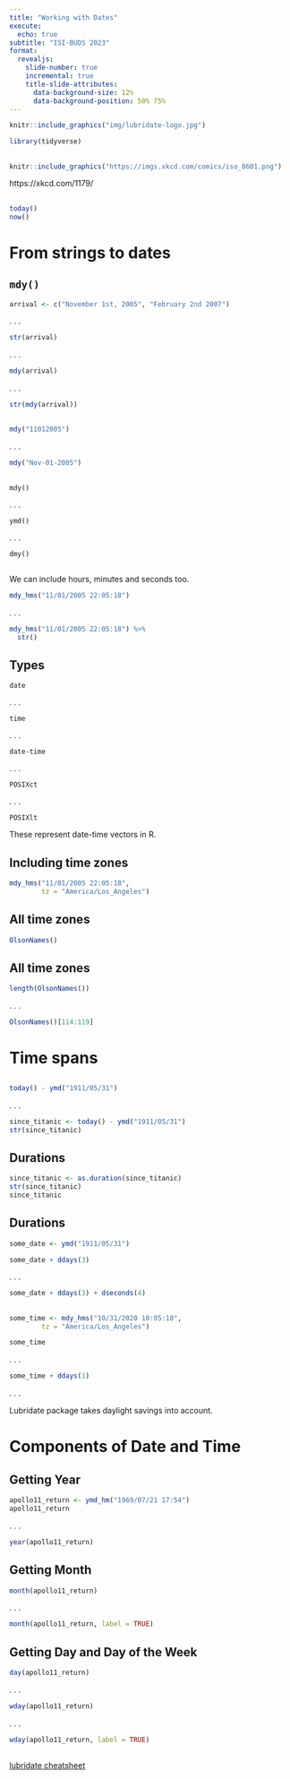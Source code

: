 ```yaml
---
title: "Working with Dates"
execute:
  echo: true
subtitle: "ISI-BUDS 2023"
format: 
  revealjs:
    slide-number: true
    incremental: true
    title-slide-attributes: 
      data-background-size: 12%
      data-background-position: 50% 75%
---
```



```r

knitr::include_graphics("img/lubridate-logo.jpg")
```


```r
library(tidyverse)
```

##

```r
knitr::include_graphics("https://imgs.xkcd.com/comics/iso_8601.png")
```

https://xkcd.com/1179/


##

```r
today()
now()
```



# From strings to dates



## `mdy()`

```r

arrival <- c("November 1st, 2005", "February 2nd 2007")

```

. . .

```r
str(arrival)
```

. . .

```r
mdy(arrival)
```

. . .

```r
str(mdy(arrival))
```

##

```r
mdy("11012005")
```

. . .

```r
mdy("Nov-01-2005")
```

##

`mdy()`

. . .

`ymd()`

. . .

`dmy()`


##

We can include hours, minutes and seconds too.

```r
mdy_hms("11/01/2005 22:05:18")
```

. . .


```r
mdy_hms("11/01/2005 22:05:18") %>% 
  str()
```




## Types

`date`

. . .

`time`

. . .

`date-time`

. . .

`POSIXct`

. . .

`POSIXlt`

These represent date-time vectors in R.



## Including time zones

```r
mdy_hms("11/01/2005 22:05:18", 
        tz = "America/Los_Angeles")
```



## All time zones

```r
OlsonNames()
```



## All time zones

```r
length(OlsonNames())
```

. . .

```r
OlsonNames()[114:119]
```



# Time spans

##

```r
today() - ymd("1911/05/31")
```

. . .

```r
since_titanic <- today() - ymd("1911/05/31")
str(since_titanic)
```



## Durations

```r
since_titanic <- as.duration(since_titanic)
str(since_titanic)
since_titanic
```



## Durations

```r
some_date <- ymd("1911/05/31")

some_date + ddays(3)
```

. . .

```r

some_date + ddays(3) + dseconds(4)
```

##

```r
some_time <- mdy_hms("10/31/2020 10:05:18", 
        tz = "America/Los_Angeles")

some_time
```

. . .

```r
some_time + ddays(1)
```

. . .

Lubridate package takes daylight savings into account.



# Components of Date and Time



## Getting Year

```r
apollo11_return <- ymd_hm("1969/07/21 17:54")
apollo11_return
```

. . .

```r
year(apollo11_return)
```


## Getting Month

```r
month(apollo11_return)
```

. . .

```r
month(apollo11_return, label = TRUE)
```



## Getting Day and Day of the Week

```r
day(apollo11_return)
```

. . .

```r
wday(apollo11_return)
```

. . .

```r
wday(apollo11_return, label = TRUE)
```

##

[lubridate cheatsheet](https://rstudio.github.io/cheatsheets/html/lubridate.html)
